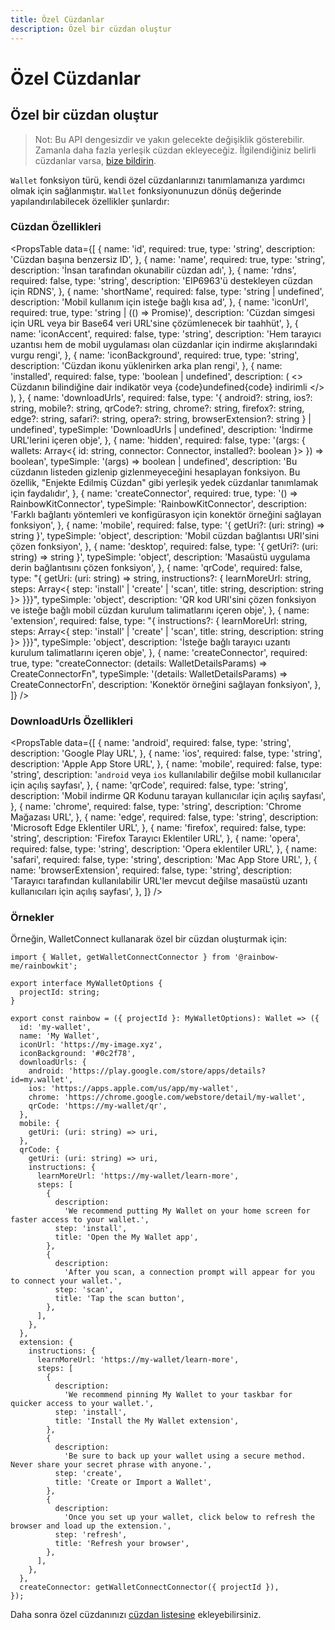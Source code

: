 ```yaml
---
title: Özel Cüzdanlar
description: Özel bir cüzdan oluştur
---
```


# Özel Cüzdanlar

## Özel bir cüzdan oluştur

> Not: Bu API dengesizdir ve yakın gelecekte değişiklik gösterebilir. Zamanla daha fazla yerleşik cüzdan ekleyeceğiz. İlgilendiğiniz belirli cüzdanlar varsa, [bize bildirin](https://github.com/rainbow-me/rainbowkit/issues).

`Wallet` fonksiyon türü, kendi özel cüzdanlarınızı tanımlamanıza yardımcı olmak için sağlanmıştır. `Wallet` fonksiyonunuzun dönüş değerinde yapılandırılabilecek özellikler şunlardır:

### Cüzdan Özellikleri

<PropsTable
 data={[
 {
 name: 'id',
 required: true,
 type: 'string',
 description: 'Cüzdan başına benzersiz ID',
 },
 {
 name: 'name',
 required: true,
 type: 'string',
 description: 'İnsan tarafından okunabilir cüzdan adı',
 },
 {
 name: 'rdns',
 required: false,
 type: 'string',
 description: 'EIP6963'ü destekleyen cüzdan için RDNS',
 },
 {
 name: 'shortName',
 required: false,
 type: 'string | undefined',
 description: 'Mobil kullanım için isteğe bağlı kısa ad',
 },
 {
 name: 'iconUrl',
 required: true,
 type: 'string | (() => Promise<string>)',
 description:
 'Cüzdan simgesi için URL veya bir Base64 veri URL'sine çözümlenecek bir taahhüt',
 },
 {
 name: 'iconAccent',
 required: false,
 type: 'string',
 description:
 'Hem tarayıcı uzantısı hem de mobil uygulaması olan cüzdanlar için indirme akışlarındaki vurgu rengi',
 },
 {
 name: 'iconBackground',
 required: true,
 type: 'string',
 description: 'Cüzdan ikonu yüklenirken arka plan rengi',
 },
 {
 name: 'installed',
 required: false,
 type: 'boolean | undefined',
 description: (
 <>
 Cüzdanın bilindiğine dair indikatör veya {code}undefined{code} indirimli
 </>
 ),
 },
 {
 name: 'downloadUrls',
 required: false,
 type: '{ android?: string, ios?: string, mobile?: string, qrCode?: string, chrome?: string, firefox?: string, edge?: string, safari?: string, opera?: string, browserExtension?: string } | undefined',
 typeSimple: 'DownloadUrls | undefined',
 description: 'İndirme URL'lerini içeren obje',
 },
 {
 name: 'hidden',
 required: false,
 type: '(args: { wallets: Array<{ id: string, connector: Connector, installed?: boolean }> }) => boolean',
 typeSimple: '(args) => boolean | undefined',
 description:
 'Bu cüzdanın listeden gizlenip gizlenmeyeceğini hesaplayan fonksiyon. Bu özellik, "Enjekte Edilmiş Cüzdan" gibi yerleşik yedek cüzdanlar tanımlamak için faydalıdır',
 },
 {
 name: 'createConnector',
 required: true,
 type: '() => RainbowKitConnector',
 typeSimple: 'RainbowKitConnector',
 description:
 'Farklı bağlantı yöntemleri ve konfigürasyon için konektör örneğini sağlayan fonksiyon',
 },
 {
 name: 'mobile',
 required: false,
 type: '{ getUri?: (uri: string) => string }',
 typeSimple: 'object',
 description:
 'Mobil cüzdan bağlantısı URI'sini çözen fonksiyon',
 },
 {
 name: 'desktop',
 required: false,
 type: '{ getUri?: (uri: string) => string }',
 typeSimple: 'object',
 description: 'Masaüstü uygulama derin bağlantısını çözen fonksiyon',
 },
 {
 name: 'qrCode',
 required: false,
 type: "{ getUri: (uri: string) => string, instructions?: { learnMoreUrl: string, steps: Array<{ step: 'install' | 'create' | 'scan', title: string, description: string }> }}}",
 typeSimple: 'object',
 description:
 'QR kod URI'sini çözen fonksiyon ve isteğe bağlı mobil cüzdan kurulum talimatlarını içeren
 obje',
 },
 {
 name: 'extension',
 required: false,
 type: "{ instructions?: { learnMoreUrl: string, steps: Array<{ step: 'install' | 'create' | 'scan', title: string, description: string }> }}}",
 typeSimple: 'object',
 description:
 'İsteğe bağlı tarayıcı uzantı kurulum talimatlarını içeren obje',
 },
 {
 name: 'createConnector',
 required: true,
 type: "createConnector: (details: WalletDetailsParams) => CreateConnectorFn",
 typeSimple: '(details: WalletDetailsParams) => CreateConnectorFn',
 description: 'Konektör örneğini sağlayan fonksiyon',
 },
 ]}
/>

### DownloadUrls Özellikleri

<PropsTable
 data={[
 {
 name: 'android',
 required: false,
 type: 'string',
 description: 'Google Play URL',
 },
 {
 name: 'ios',
 required: false,
 type: 'string',
 description: 'Apple App Store URL',
 },
 {
 name: 'mobile',
 required: false,
 type: 'string',
 description:
 '`android` veya `ios` kullanılabilir değilse mobil kullanıcılar için açılış sayfası',
 },
 {
 name: 'qrCode',
 required: false,
 type: 'string',
 description:
 'Mobil indirme QR Kodunu tarayan kullanıcılar için açılış sayfası',
 },
 {
 name: 'chrome',
 required: false,
 type: 'string',
 description: 'Chrome Mağazası URL',
 },
 {
 name: 'edge',
 required: false,
 type: 'string',
 description: 'Microsoft Edge Eklentiler URL',
 },
 {
 name: 'firefox',
 required: false,
 type: 'string',
 description: 'Firefox Tarayıcı Eklentiler URL',
 },
 {
 name: 'opera',
 required: false,
 type: 'string',
 description: 'Opera eklentiler URL',
 },
 {
 name: 'safari',
 required: false,
 type: 'string',
 description: 'Mac App Store URL',
 },
 {
 name: 'browserExtension',
 required: false,
 type: 'string',
 description:
 'Tarayıcı tarafından kullanılabilir URL'ler mevcut değilse masaüstü uzantı kullanıcıları için açılış sayfası',
 },
 ]}
/>

### Örnekler

Örneğin, WalletConnect kullanarak özel bir cüzdan oluşturmak için:

```tsx
import { Wallet, getWalletConnectConnector } from '@rainbow-me/rainbowkit';

export interface MyWalletOptions {
  projectId: string;
}

export const rainbow = ({ projectId }: MyWalletOptions): Wallet => ({
  id: 'my-wallet',
  name: 'My Wallet',
  iconUrl: 'https://my-image.xyz',
  iconBackground: '#0c2f78',
  downloadUrls: {
    android: 'https://play.google.com/store/apps/details?id=my.wallet',
    ios: 'https://apps.apple.com/us/app/my-wallet',
    chrome: 'https://chrome.google.com/webstore/detail/my-wallet',
    qrCode: 'https://my-wallet/qr',
  },
  mobile: {
    getUri: (uri: string) => uri,
  },
  qrCode: {
    getUri: (uri: string) => uri,
    instructions: {
      learnMoreUrl: 'https://my-wallet/learn-more',
      steps: [
        {
          description:
            'We recommend putting My Wallet on your home screen for faster access to your wallet.',
          step: 'install',
          title: 'Open the My Wallet app',
        },
        {
          description:
            'After you scan, a connection prompt will appear for you to connect your wallet.',
          step: 'scan',
          title: 'Tap the scan button',
        },
      ],
    },
  },
  extension: {
    instructions: {
      learnMoreUrl: 'https://my-wallet/learn-more',
      steps: [
        {
          description:
            'We recommend pinning My Wallet to your taskbar for quicker access to your wallet.',
          step: 'install',
          title: 'Install the My Wallet extension',
        },
        {
          description:
            'Be sure to back up your wallet using a secure method. Never share your secret phrase with anyone.',
          step: 'create',
          title: 'Create or Import a Wallet',
        },
        {
          description:
            'Once you set up your wallet, click below to refresh the browser and load up the extension.',
          step: 'refresh',
          title: 'Refresh your browser',
        },
      ],
    },
  },
  createConnector: getWalletConnectConnector({ projectId }),
});
```

Daha sonra özel cüzdanınızı [cüzdan listesine](/docs/custom-wallet-list) ekleyebilirsiniz.
